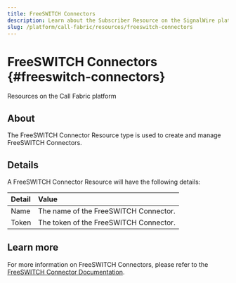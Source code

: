 ```yaml
---
title: FreeSWITCH Connectors
description: Learn about the Subscriber Resource on the SignalWire platform - what they are, how they work, and how to manage them in the Dashboard.
slug: /platform/call-fabric/resources/freeswitch-connectors
---
```


# FreeSWITCH Connectors {#freeswitch-connectors}

<Subtitle>Resources on the Call Fabric platform</Subtitle>

## About

The FreeSWITCH Connector Resource type is used to create and manage FreeSWITCH Connectors.

## Details

A FreeSWITCH Connector Resource will have the following details:

| Detail | Value                                  |
|:-------|:---------------------------------------|
| Name   | The name of the FreeSWITCH Connector.  |
| Token  | The token of the FreeSWITCH Connector. |

## Learn more

For more information on FreeSWITCH Connectors, please refer to the 
[FreeSWITCH Connector Documentation](/platform/integrations/freeswitch/installing-freeswitch-or-freeswitch-advantage).